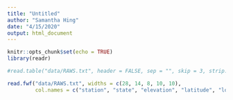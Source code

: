 ```yaml
---
title: "Untitled"
author: "Samantha Hing"
date: "4/15/2020"
output: html_document
---
```


```r
knitr::opts_chunk$set(echo = TRUE)
library(readr)
```

```r

#read.table("data/RAWS.txt", header = FALSE, sep = "", skip = 3, strip.white = TRUE)

read.fwf("data/RAWS.txt", widths = c(28, 14, 8, 10, 10), 
         col.names = c("station", "state", "elevation", "latitude", "longitude"), skip = 3, colClasses = c("character", "character", "integer", "integer"), stringsAsFactors = FALSE)
                          
```